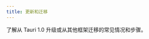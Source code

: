 ```yaml
---
title: 更新和迁移
---
```


了解从 Tauri 1.0 升级或从其他框架迁移的常见情况和步骤。


<CardGrid>
	<LinkCard
		title="从 Tauri 1.0 升级"
		href="/zh-cn/guides/upgrade--migrate/from-tauri-1"
	/>
	<LinkCard
		title="从 Electron 迁移"
		href="/zh-cn/guides/upgrade--migrate/from-electron"
	/>
	<LinkCard
		title="从 Flutter 迁移"
		href="/zh-cn/guides/upgrade--migrate/from-flutter"
	/>
</CardGrid>

